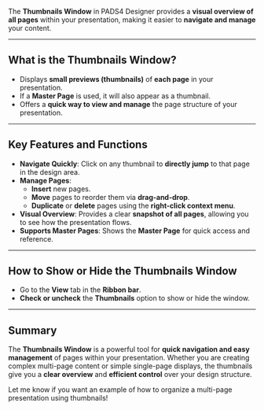 
The **Thumbnails Window** in PADS4 Designer provides a **visual overview of all pages** within your presentation, making it easier to **navigate and manage** your content.

---

## **What is the Thumbnails Window?**

- Displays **small previews (thumbnails)** of **each page** in your presentation.
- If a **Master Page** is used, it will also appear as a thumbnail.
- Offers a **quick way to view and manage** the page structure of your presentation.

---

## **Key Features and Functions**

- **Navigate Quickly**: Click on any thumbnail to **directly jump** to that page in the design area.
- **Manage Pages**:
  - **Insert** new pages.
  - **Move** pages to reorder them via **drag-and-drop**.
  - **Duplicate** or **delete** pages using the **right-click context menu**.
- **Visual Overview**: Provides a clear **snapshot of all pages**, allowing you to see how the presentation flows.
- **Supports Master Pages**: Shows the **Master Page** for quick access and reference.

---

## **How to Show or Hide the Thumbnails Window**

- Go to the **View** tab in the **Ribbon bar**.
- **Check or uncheck** the **Thumbnails** option to show or hide the window.

---

## **Summary**

The **Thumbnails Window** is a powerful tool for **quick navigation and easy management** of pages within your presentation. Whether you are creating complex multi-page content or simple single-page displays, the thumbnails give you a **clear overview** and **efficient control** over your design structure.

Let me know if you want an example of how to organize a multi-page presentation using thumbnails!